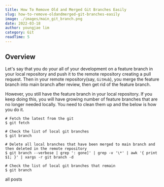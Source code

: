 ```yaml
---
title: How To Remove Old and Merged Git Branches Easily
slug: how-to-remove-oldandmerged-git-branches-easily 
image: ./images/main_git_branch.png
date: 2022-03-18
author: youngjae lim
category: Git 
readTime: 5
---
```



## Overview

Let's say that you do your all of your development on a feature branch in your local repository and push it to the remote repository creating a pull request. Then in your remote repository(say, `GitHub`), you merge the feature branch into main branch after review, then get rid of the feature branch. 

However, you still have the feature branch in your local repository. If you keep doing this, you will have growing number of feature branches that are no longer needed locally. You need to clean them up and the below is how you do it.

```shell
# Fetch the latest from the git
$ git fetch

# Check the list of local git branches
$ git branch

# Delete all local branches that have been merged to main branch and then deleted in the remote repository
$ git branch --verbose | grep ': gone]' | grep -v '\*' | awk '{ print $1; }' | xargs -r git branch -d

# Check the list of local git branches that remain
$ git branch
```

<Link to='/posts' className='btn center-btn'>
  all posts
</Link>
